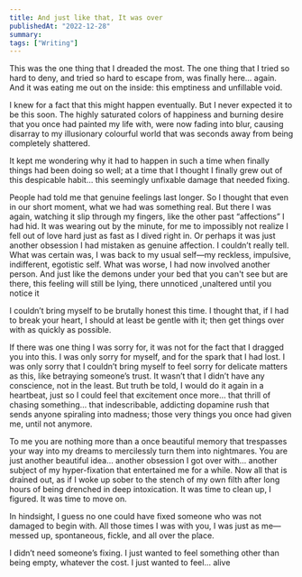 ```yaml
---
title: And just like that, It was over
publishedAt: "2022-12-28"
summary:
tags: ["Writing"]
---
```


This was the one thing that I dreaded the most. The one thing that I tried so hard to deny, and tried so hard to escape from, was finally here… again. And it was eating me out on the inside: this emptiness and unfillable void.

I knew for a fact that this might happen eventually. But I never expected it to be this soon. The highly saturated colors of happiness and burning desire that you once had painted my life with, were now fading into blur, causing disarray to my illusionary colourful world that was seconds away from being completely shattered.

It kept me wondering why it had to happen in such a time when finally things had been doing so well; at a time that I thought I finally grew out of this despicable habit… this seemingly unfixable damage that needed fixing.

People had told me that genuine feelings last longer. So I thought that even in our short moment, what we had was something real. But there I was again, watching it slip through my fingers, like the other past “affections” I had hid. It was wearing out by the minute, for me to impossibly not realize I fell out of love hard just as fast as I dived right in. Or perhaps it was just another obsession I had mistaken as genuine affection. I couldn’t really tell. What was certain was, I was back to my usual self—my reckless, impulsive, indifferent, egotistic self. What was worse, I had now involved another person. And just like the demons under your bed that you can't see but are there, this feeling will still be lying, there unnoticed ,unaltered until you notice it

I couldn’t bring myself to be brutally honest this time. I thought that, if I had to break your heart, I should at least be gentle with it; then get things over with as quickly as possible.

If there was one thing I was sorry for, it was not for the fact that I dragged you into this. I was only sorry for myself, and for the spark that I had lost. I was only sorry that I couldn’t bring myself to feel sorry for delicate matters as this, like betraying someone’s trust. It wasn’t that I didn’t have any conscience, not in the least. But truth be told, I would do it again in a heartbeat, just so I could feel that excitement once more… that thrill of chasing something… that indescribable, addicting dopamine rush that sends anyone spiraling into madness; those very things you once had given me, until not anymore.

To me you are nothing more than a once beautiful memory that trespasses your way into my dreams to mercilessly turn them into nightmares. You are just another beautiful idea… another obsession I got over with… another subject of my hyper-fixation that entertained me for a while. Now all that is drained out, as if I woke up sober to the stench of my own filth after long hours of being drenched in deep intoxication. It was time to clean up, I figured. It was time to move on.

In hindsight, I guess no one could have fixed someone who was not damaged to begin with. All those times I was with you, I was just as me—messed up, spontaneous, fickle, and all over the place.

I didn’t need someone’s fixing. I just wanted to feel something other than being empty, whatever the cost. I just wanted to feel… alive